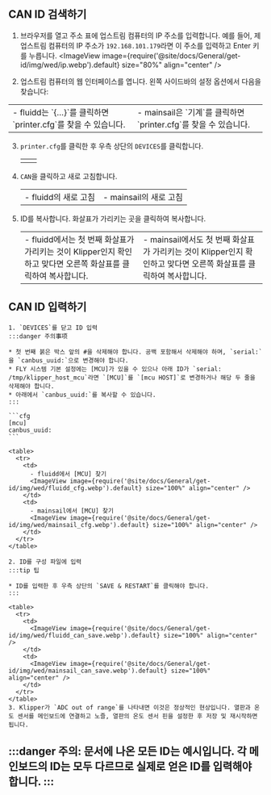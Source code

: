 ## CAN ID 검색하기
1. 브라우저를 열고 주소 표에 업스트림 컴퓨터의 IP 주소를 입력합니다. 예를 들어, 제 업스트림 컴퓨터의 IP 주소가 `192.168.101.179`라면 이 주소를 입력하고 Enter 키를 누릅니다.
  <ImageView image={require('@site/docs/General/get-id/img/wed/ip.webp').default} size="80%" align="center" /> 

2. 업스트림 컴퓨터의 웹 인터페이스를 엽니다. 왼쪽 사이드바의 설정 옵션에서 다음을 찾습니다:
  <table>
    <tr>
      <td>
        - fluidd는 `{…}`를 클릭하면 `printer.cfg`를 찾을 수 있습니다.
        <ImageView image={require('@site/docs/General/get-id/img/fluidd-cfg.webp').default} size="100%" align="center" />
      </td>
      <td>
        - mainsail은 `기계`를 클릭하면 `printer.cfg`를 찾을 수 있습니다.
        <ImageView image={require('@site/docs/General/get-id/img/mainsail-cfg.webp').default} size="100%" align="center" />
      </td>
    </tr>
  </table>

3. `printer.cfg`를 클릭한 후 우측 상단의 `DEVICES`를 클릭합니다.
    <table>
      <tr>
        <td>
          <ImageView image={require('@site/docs/General/get-id/img/wed/fluidd_devices.webp').default} size="100%" align="center" />
        </td>
        <td>
          <ImageView image={require('@site/docs/General/get-id/img/wed/mainsail_devices.webp').default} size="100%" align="center" />
        </td>
      </tr>
    </table>

4. `CAN`을 클릭하고 새로 고침합니다.
    <table>
      <tr>
        <td>
          - fluidd의 새로 고침
          <ImageView image={require('@site/docs/General/get-id/img/wed/fluidd_can.webp').default} size="100%" align="center" />
        </td>
        <td>
          - mainsail의 새로 고침
          <ImageView image={require('@site/docs/General/get-id/img/wed/mainsail_can.webp').default} size="100%" align="center" />
        </td>
      </tr>
    </table>

5. ID를 복사합니다. 화살표가 가리키는 곳을 클릭하여 복사합니다.
    <table>
      <tr>
        <td>
          - fluidd에서는 첫 번째 화살표가 가리키는 것이 Klipper인지 확인하고 맞다면 오른쪽 화살표를 클릭하여 복사합니다.
          <ImageView image={require('@site/docs/General/get-id/img/wed/fluidd_canid.webp').default} size="100%" align="center" />
        </td>
        <td>
          - mainsail에서도 첫 번째 화살표가 가리키는 것이 Klipper인지 확인하고 맞다면 오른쪽 화살표를 클릭하여 복사합니다.
          <ImageView image={require('@site/docs/General/get-id/img/wed/mainsail_canid.webp').default} size="100%" align="center" />
        </td>
      </tr>
    </table>

## CAN ID 입력하기

    1. `DEVICES`를 닫고 ID 입력
    :::danger 주의事项

    * 첫 번째 붉은 박스 앞의 #을 삭제해야 합니다. 공백 포함해서 삭제해야 하며, `serial:`을 `canbus_uuid:`으로 변경해야 합니다.
    * FLY 시스템 기본 설정에는 [MCU]가 있을 수 있으나 아래 ID가 `serial: /tmp/klipper_host_mcu`라면 `[MCU]`를 `[mcu HOST]`로 변경하거나 해당 두 줄을 삭제해야 합니다.
    * 아래에서 `canbus_uuid:`를 복사할 수 있습니다.
    :::

    ```cfg
    [mcu]
    canbus_uuid:
    ```

    <table>
      <tr>
        <td>
          - fluidd에서 [MCU] 찾기
          <ImageView image={require('@site/docs/General/get-id/img/wed/fluidd_cfg.webp').default} size="100%" align="center" />
        </td>
        <td>
          - mainsail에서 [MCU] 찾기
          <ImageView image={require('@site/docs/General/get-id/img/wed/mainsail_cfg.webp').default} size="100%" align="center" />
        </td>
      </tr>
    </table>

    2. ID를 구성 파일에 입력
    :::tip 팁

    * ID를 입력한 후 우측 상단의 `SAVE & RESTART`를 클릭해야 합니다.
    :::

    <table>
      <tr>
        <td>
          <ImageView image={require('@site/docs/General/get-id/img/wed/fluidd_can_save.webp').default} size="100%" align="center" />
        </td>
        <td>
          <ImageView image={require('@site/docs/General/get-id/img/wed/mainsail_can_save.webp').default} size="100%" align="center" />
        </td>
      </tr>
    </table>
    3. Klipper가 `ADC out of range`를 나타내면 이것은 정상적인 현상입니다. 열판과 온도 센서를 메인보드에 연결하고 노즐, 열판의 온도 센서 핀을 설정한 후 저장 및 재시작하면 됩니다.

:::danger
주의: 문서에 나온 모든 ID는 예시입니다. 각 메인보드의 ID는 모두 다르므로 실제로 얻은 ID를 입력해야 합니다.
:::
---
